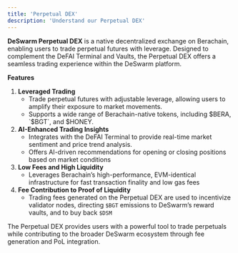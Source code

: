 ```yaml
---
title: 'Perpetual DEX'
description: 'Understand our Perpetual DEX'
---
```


**DeSwarm Perpetual DEX** is a native decentralized exchange on Berachain, enabling users to trade perpetual futures with leverage. Designed to complement the DeFAI Terminal and Vaults, the Perpetual DEX offers a seamless trading experience within the DeSwarm platform.

**Features**

1. **Leveraged Trading**
    - Trade perpetual futures with adjustable leverage, allowing users to amplify their exposure to market movements.
    - Supports a wide range of Berachain-native tokens, including $BERA, `$BGT`, and $HONEY.
2. **AI-Enhanced Trading Insights**
    - Integrates with the DeFAI Terminal to provide real-time market sentiment and price trend analysis.
    - Offers AI-driven recommendations for opening or closing positions based on market conditions
3. **Low Fees and High Liquidity**
    - Leverages Berachain’s high-performance, EVM-identical infrastructure for fast transaction finality and low gas fees
4. **Fee Contribution to Proof of Liquidity**
    - Trading fees generated on the Perpetual DEX are used to incentivize validator nodes, directing `$BGT` emissions to DeSwarm’s reward vaults, and to buy back `$DSM`

The Perpetual DEX provides users with a powerful tool to trade perpetuals while contributing to the broader DeSwarm ecosystem through fee generation and PoL integration.
